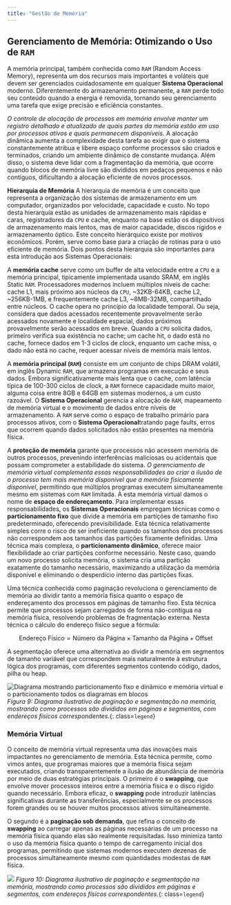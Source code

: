 ```yaml
---
title: "Gestão de Memória"
---
```

## Gerenciamento de Memória: Otimizando o Uso de `RAM` {#sec-germen1}

A memória principal, também conhecida como `RAM` (Random Access Memory), representa um dos recursos mais importantes e voláteis que devem ser gerenciados cuidadosamente em qualquer **Sistema Operacional** moderno. Diferentemente do armazenamento permanente, a `RAM` perde todo seu conteúdo quando a energia é removida, tornando seu gerenciamento uma tarefa que exige precisão e eficiência constantes.

_O controle de alocação de processos em memória envolve manter um registro detalhado e atualizado de quais partes da memória estão em uso por processos ativos e quais permanecem disponíveis_. A alocação dinâmica aumenta a complexidade desta tarefa ao exigir que o sistema constantemente atribua e libere espaço conforme processos são criados e terminados, criando um ambiente dinâmico de constante mudança. Além disso, o sistema deve lidar com a fragmentação da memória, que ocorre quando blocos de memória livre são divididos em pedaços pequenos e não contíguos, dificultando a alocação eficiente de novos processos.

::: callout-note
**Hierarquia de Memória**
A hierarquia de memória é um conceito que representa a organização dos sistemas de armazenamento em um computador, organizados por velocidade, capacidade e custo. No topo desta hierarquia estão as unidades de armazenamento mais rápidas e caras, registradores da `CPU` e cache, enquanto na base estão os dispositivos de armazenamento mais lentos, mas de maior capacidade, discos rígidos e armazenamento óptico. Este conceito hierárquico existe por motivos econômicos. Porém, serve como base para a criação de rotinas para o uso eficiente de memória. Dois pontos desta hierarquia são importantes para esta introdução aos Sistemas Operacionais:

A **memória cache** serve como um buffer de alta velocidade entre a `CPU` e a memória principal, tipicamente implementada usando SRAM, em inglês Static `RAM`. Processadores modernos incluem múltiplos níveis de cache: cache L1, mais próximo aos núcleos da `CPU`, ~32KB-64KB, cache L2, ~256KB-1MB, e frequentemente cache L3, ~8MB-32MB,  compartilhado entre núcleos. O cache opera no princípio da localidade temporal. Ou seja, considera que dados acessados recentemente provavelmente serão acessados novamente e localidade espacial, dados próximos provavelmente serão acessados em breve. Quando a `CPU` solicita dados, primeiro verifica sua existência no cache; um cache hit, o dado está no cache, fornece dados em 1-3 ciclos de clock, enquanto um cache miss, o dado não está no cache, requer acessar níveis de memória mais lentos.

A **memória principal (`RAM`)** consiste em um conjunto de chips DRAM volátil, em inglês Dynamic `RAM`, que armazena programas em execução e seus dados. Embora significativamente mais lenta que o cache, com latência típica de 100-300 ciclos de clock, a `RAM` fornece capacidade muito maior, alguma coisa entre 8GB e 64GB em sistemas modernos, a um custo razoável. O **Sistema Operacional** gerencia a alocação de `RAM`, mapeamento de memória virtual e o movimento de dados entre níveis de armazenamento. A `RAM` serve como o espaço de trabalho primário para processos ativos, com o **Sistema Operacional**tratando page faults, erros que ocorrem quando dados solicitados não estão presentes na memória física.
:::

A **proteção de memória** garante que processos não acessem memória de outros processos, prevenindo interferências maliciosas ou acidentais que possam comprometer a estabilidade do sistema. _O gerenciamento de memória virtual complementa essas responsabilidades ao criar a ilusão de o processo tem mais memória disponível que a memória fisicamente disponível_, permitindo que múltiplos programas executem simultaneamente mesmo em sistemas com `RAM` limitada. À esta memória virtual damos o nome de **espaço de endereçamento**. Para implementar essas responsabilidades, os **Sistemas Operacionais** empregam técnicas como o **particionamento fixo** que divide a memória em partições de tamanho fixo predeterminado, oferecendo previsibilidade. Esta técnica relativamente simples corre o risco de ser ineficiente quando os tamanhos dos processos não correspondem aos tamanhos das partições fixamente definidas. Uma técnica mais complexa, o **particionamento dinâmico**, oferece maior flexibilidade ao criar partições conforme necessário. Neste caso, quando um novo processo solicita memória, o sistema cria uma partição exatamente do tamanho necessário, maximizando a utilização da memória disponível e eliminando o desperdício interno das partições fixas.

Uma técnica conhecida como paginação revoluciona o gerenciamento de memória ao dividir tanto a memória física quanto o espaço de endereçamento dos processos em páginas de tamanho fixo. Esta técnica permite que processos sejam carregados de forma não-contígua na memória física, resolvendo problemas de fragmentação externa. Nesta técnica o cálculo do endereço físico segue a fórmula:

$$\text{Endereço Físico} = \text{Número da Página} \times \text{Tamanho da Página} + \text{Offset}$$

A segmentação oferece uma alternativa ao dividir a memória em segmentos de tamanho variável que correspondem mais naturalmente à estrutura lógica dos programas, com diferentes segmentos contendo código, dados, pilha ou heap.

![Diagrama mostrando particionamento fixo e dinâmico e memória virtual e o particionamento todos os diagramas em blocos ](/assets/images/memory_management_figure1.webp)
_Figura 9: Diagrama ilustrativo de paginação e segmentação na memória, mostrando como processos são divididos em páginas e segmentos, com endereços físicos correspondentes._{: class=`legend`}

### Memória Virtual

O conceito de memória virtual representa uma das inovações mais impactantes no gerenciamento de memória. Esta técnica permite, como vimos antes, que programas maiores que a memória física sejam executados, criando  transparentemente a ilusão de abundância de memória por meio de duas estratégias principais. O primeiro é o **swapping**, que envolve mover processos inteiros entre a memória física e o disco rígido quando necessário. Embora eficaz, o **swapping** pode introduzir latências significativas durante as transferências, especialmente se os processos forem grandes ou se houver muitos processos ativos simultaneamente.

O segundo é a **paginação sob demanda**, que refina o conceito de **swapping** ao carregar apenas as páginas necessárias de um processo na memória física quando elas são realmente requisitadas. Isso minimiza tanto o uso da memória física quanto o tempo de carregamento inicial dos programas, permitindo que sistemas modernos executem dezenas de processos simultaneamente mesmo com quantidades modestas de `RAM` física.

![](/assets/images/memory_management_figure2.webp)
_Figura 10: Diagrama ilustrativo de paginação e segmentação na memória, mostrando como processos são divididos em páginas e segmentos, com endereços físicos correspondentes._{: class=`legend`}
